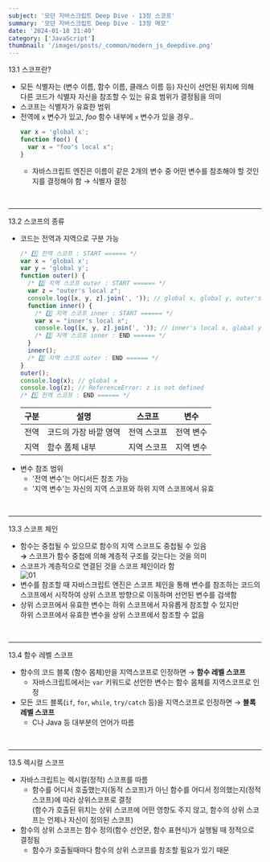 ```yaml
---
subject: '모던 자바스크립트 Deep Dive - 13장 스코프'
summary: '모던 자바스크립트 Deep Dive - 13장 메모'
date: '2024-01-18 21:40'
category: ['JavaScript']
thumbnail: '/images/posts/_common/modern_js_deepdive.png'
---
```



<Typography variant="h3" backgroundColor="gray">
  <span>13.1 스코프란?</span>
</Typography>

- 모든 식별자는 (변수 이름, 함수 이름, 클래스 이름 등) 자신이 선언된 위치에 의해 다른 코드가 식별자 자신을 참조할 수 있는 유효 범위가 결정됨을 의미
- 스코프는 식별자가 유효한 범위
- 전역에 `x` 변수가 있고, _foo_ 함수 내부에 `x` 변수가 있을 경우..
  ```js
  var x = 'global x';
  function foo() {
    var x = "foo's local x";
  }
  ```
  - 자바스크립트 엔진은 이름이 같은 2개의 변수 중 어떤 변수를 참조해야 할 것인지를 결정해야 함 → <Typography color="gray500">식별자 결정</Typography>

<br />

---

<Typography variant="h3" backgroundColor="gray">
  <span>13.2 스코프의 종류</span>
</Typography>

- 코드는 전역과 지역으로 구분 가능
  ```js
  /* 1️⃣ 전역 스코프 : START ====== */
  var x = 'global x';
  var y = 'global y';
  function outer() {
    /* 2️⃣ 지역 스코프 outer : START ====== */
    var z = "outer's local z";
    console.log([x, y, z].join(', ')); // global x, global y, outer's local z
    function inner() {
      /* 3️⃣ 지역 스코프 inner : START ====== */
      var x = "inner's local x";
      console.log([x, y, z].join(', ')); // inner's local x, global y, outer's local z
      /* 3️⃣ 지역 스코프 inner : END ====== */
    }
    inner();
    /* 2️⃣ 지역 스코프 outer : END ====== */
  }
  outer();
  console.log(x); // global x
  console.log(z); // ReferenceError: z is not defined
  /* 1️⃣ 전역 스코프 : END ====== */
  ```
  | 구분 | 설명                  | 스코프      | 변수      |
  | ---- | --------------------- | ----------- | --------- |
  | 전역 | 코드의 가장 바깥 영역 | 전역 스코프 | 전역 변수 |
  | 지역 | 함수 폼체 내부        | 지역 스코프 | 지역 변수 |
- 변수 참조 범위
  - '전역 변수'는 어디서든 참조 가능
  - '지역 변수'는 자신의 지역 스코프와 하위 지역 스코프에서 유효

<br />

---

<Typography variant="h3" backgroundColor="gray">
  <span>13.3 스코프 체인</span>
</Typography>

- 함수는 중첩될 수 있으므로 함수의 지역 스코프도 중첩될 수 있음<br/>
  **<Typography color="blue600">→</Typography>** 스코프가 함수 중첩에 의해 계층적 구조를 갖는다는 것을 의미
- 스코프가 계층적으로 연결된 것을 스코프 체인이라 함  
  ![01](/images/posts/2024-01-18-modern_js_13/01.png?width=300)
- 변수를 참조할 때 자바스크립트 엔진은 스코프 체인을 통해 변수를 참조하는 코드의 스코프에서 시작하여 상위 스코프 방향으로 이동하며 선언된 변수를 검색함
- 상위 스코프에서 유효한 변수는 하위 스코프에서 자유롭게 참조할 수 있지만  
  하위 스코프에서 유효한 변수을 상위 스코프에서 참조할 수 없음

<br />

---

<Typography variant="h3" backgroundColor="gray">
  <span>13.4 함수 레벨 스코프</span>
</Typography>

- 함수의 코드 블록 (함수 몸체)만을 지역스코프로 인정하면 → **함수 레벨 스코프**
  - 자바스크립트에서는 `var` 키워드로 선언한 변수는 함수 몸체를 지역스코프로 인정
- 모든 코드 블록(`if`, `for`, `while`, `try/catch` 등)을 지역스코프로 인정하면 → **블록 레벨 스코프**
  - C나 Java 등 대부분의 언어가 따름

<br />

---

<Typography variant="h3" backgroundColor="gray">
  <span>13.5 렉시컬 스코프</span>
</Typography>

- 자바스크립트는 <Typography color="gray500">렉시컬(정적) 스코프</Typography>를 따름
  - 함수를 어디서 호출했는지(동적 스코프)가 아닌 <Typography color="gray500">함수를 어디서 정의했는지</Typography>(정적 스코프)에 따라 상위스코프로 결정  
    (함수가 호출된 위치는 상위 스코프에 어떤 영향도 주지 않고, 함수의 상위 스코프는 언제나 자신이 정의된 스코프)
- 함수의 상위 스코프는 함수 정의(함수 선언문, 함수 표현식)가 실행될 때 정적으로 결정됨
  - 함수가 호출될때마다 함수의 상위 스코프를 참조할 필요가 있기 때문

